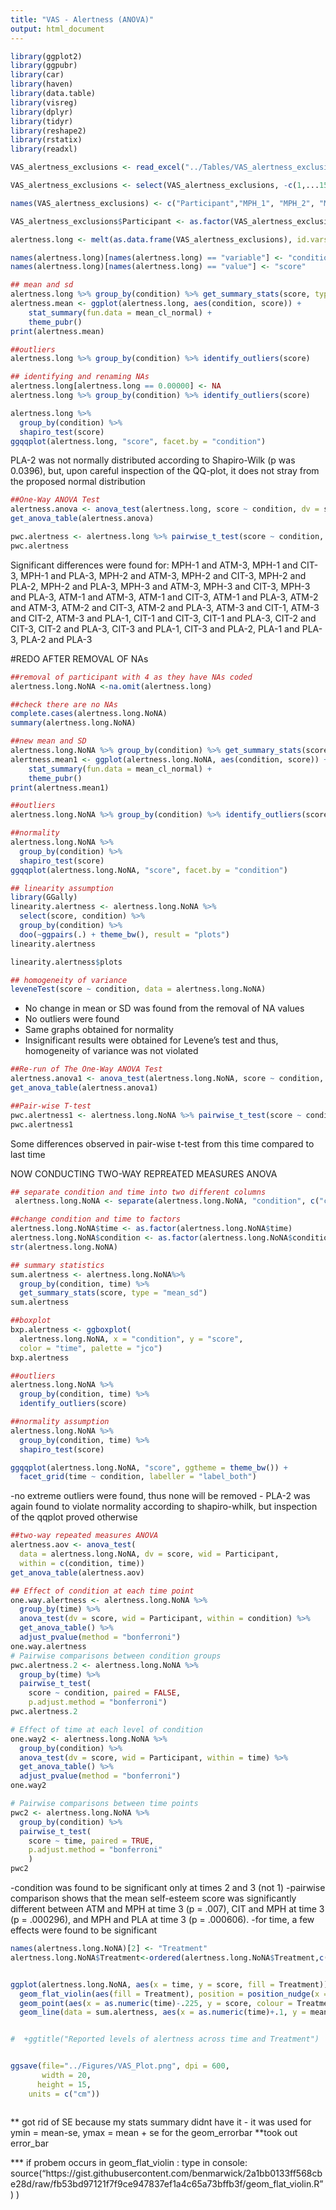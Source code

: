 ```yaml
---
title: "VAS - Alertness (ANOVA)"
output: html_document
---
```



```r
library(ggplot2)
library(ggpubr)
library(car)
library(haven)
library(data.table)
library(visreg)
library(dplyr)
library(tidyr)
library(reshape2)
library(rstatix)
library(readxl)

VAS_alertness_exclusions <- read_excel("../Tables/VAS_alertness_exclusions.xlsx")

VAS_alertness_exclusions <- select(VAS_alertness_exclusions, -c(1,...15, ...16))

names(VAS_alertness_exclusions) <- c("Participant","MPH_1", "MPH_2", "MPH_3", "ATM_1", "ATM_2", "ATM_3", "CIT_1", "CIT_2", "CIT_3", "PLA_1", "PLA_2", "PLA_3")

VAS_alertness_exclusions$Participant <- as.factor(VAS_alertness_exclusions$Participant)

alertness.long <- melt(as.data.frame(VAS_alertness_exclusions), id.vars = "Participant", variable.name = "condition", value.name = "score")

names(alertness.long)[names(alertness.long) == "variable"] <- "condition"
names(alertness.long)[names(alertness.long) == "value"] <- "score"
```

``` r
## mean and sd
alertness.long %>% group_by(condition) %>% get_summary_stats(score, type = "mean_sd")
alertness.mean <- ggplot(alertness.long, aes(condition, score)) +
    stat_summary(fun.data = mean_cl_normal) +
    theme_pubr()
print(alertness.mean)

##outliers
alertness.long %>% group_by(condition) %>% identify_outliers(score)

## identifying and renaming NAs
alertness.long[alertness.long == 0.00000] <- NA
alertness.long %>% group_by(condition) %>% identify_outliers(score)

alertness.long %>%
  group_by(condition) %>%
  shapiro_test(score)
ggqqplot(alertness.long, "score", facet.by = "condition")
```
 
 PLA-2 was not normally distributed according to Shapiro-Wilk (p was 0.0396), but, upon careful inspection of the QQ-plot, it does not stray from the proposed normal distribution 


```r
##One-Way ANOVA Test
alertness.anova <- anova_test(alertness.long, score ~ condition, dv = score, wid = Participant)
get_anova_table(alertness.anova)

pwc.alertness <- alertness.long %>% pairwise_t_test(score ~ condition, paired = TRUE, p.adjust.method = "bonferroni")
pwc.alertness

```

Significant differences were found for: MPH-1 and ATM-3, MPH-1 and CIT-3, MPH-1 and PLA-3, MPH-2 and ATM-3, MPH-2 and CIT-3, MPH-2 and PLA-2, MPH-2 and PLA-3, MPH-3 and ATM-3, MPH-3 and CIT-3, MPH-3 and PLA-3, ATM-1 and ATM-3, ATM-1 and CIT-3, ATM-1 and PLA-3, ATM-2 and ATM-3, ATM-2 and CIT-3, ATM-2 and PLA-3, ATM-3 and CIT-1, ATM-3 and CIT-2, ATM-3 and PLA-1, CIT-1 and CIT-3, CIT-1 and PLA-3, CIT-2 and CIT-3, CIT-2 and PLA-3, CIT-3 and PLA-1, CIT-3 and PLA-2, PLA-1 and PLA-3, PLA-2 and PLA-3



#REDO AFTER REMOVAL OF NAs

```r
##removal of participant with 4 as they have NAs coded 
alertness.long.NoNA <-na.omit(alertness.long)

##check there are no NAs
complete.cases(alertness.long.NoNA)
summary(alertness.long.NoNA)

##new mean and SD
alertness.long.NoNA %>% group_by(condition) %>% get_summary_stats(score, type = "mean_sd")
alertness.mean1 <- ggplot(alertness.long.NoNA, aes(condition, score)) +
    stat_summary(fun.data = mean_cl_normal) +
    theme_pubr()
print(alertness.mean1)

##outliers
alertness.long.NoNA %>% group_by(condition) %>% identify_outliers(score)

##normality 
alertness.long.NoNA %>%
  group_by(condition) %>%
  shapiro_test(score)
ggqqplot(alertness.long.NoNA, "score", facet.by = "condition")

## linearity assumption 
library(GGally)
linearity.alertness <- alertness.long.NoNA %>%
  select(score, condition) %>%
  group_by(condition) %>%
  doo(~ggpairs(.) + theme_bw(), result = "plots")
linearity.alertness

linearity.alertness$plots

## homogeneity of variance 
leveneTest(score ~ condition, data = alertness.long.NoNA)
```

- No change in mean or SD was found from the removal of NA values 
- No outliers were found 
- Same graphs obtained for normality 
- Insignificant results were obtained for Levene's test and thus, homogeneity of variance was not violated 

```r
##Re-run of The One-Way ANOVA Test
alertness.anova1 <- anova_test(alertness.long.NoNA, score ~ condition, dv = score, wid = Participant)
get_anova_table(alertness.anova1)

##Pair-wise T-test
pwc.alertness1 <- alertness.long.NoNA %>% pairwise_t_test(score ~ condition, paired = FALSE, p.adjust.method = "bonferroni")
pwc.alertness1

```

Some differences observed in pair-wise t-test from this time compared to last time 


NOW CONDUCTING TWO-WAY REPREATED MEASURES ANOVA 
``` r
## separate condition and time into two different columns
 alertness.long.NoNA <- separate(alertness.long.NoNA, "condition", c("condition", "time"))

##change condition and time to factors 
alertness.long.NoNA$time <- as.factor(alertness.long.NoNA$time)
alertness.long.NoNA$condition <- as.factor(alertness.long.NoNA$condition)
str(alertness.long.NoNA)

## summary statistics 
sum.alertness <- alertness.long.NoNA%>%
  group_by(condition, time) %>%
  get_summary_stats(score, type = "mean_sd")
sum.alertness

##boxplot
bxp.alertness <- ggboxplot(
  alertness.long.NoNA, x = "condition", y = "score",
  color = "time", palette = "jco")
bxp.alertness

##outliers 
alertness.long.NoNA %>%
  group_by(condition, time) %>%
  identify_outliers(score)

##normality assumption 
alertness.long.NoNA %>%
  group_by(condition, time) %>%
  shapiro_test(score)

ggqqplot(alertness.long.NoNA, "score", ggtheme = theme_bw()) +
  facet_grid(time ~ condition, labeller = "label_both")

```
-no extreme outliers were found, thus none will be removed 
- PLA-2 was again found to violate normality according to shapiro-whilk, but inspection of the qqplot proved otherwise


```r
##two-way repeated measures ANOVA 
alertness.aov <- anova_test(
  data = alertness.long.NoNA, dv = score, wid = Participant,
  within = c(condition, time))
get_anova_table(alertness.aov)

## Effect of condition at each time point
one.way.alertness <- alertness.long.NoNA %>%
  group_by(time) %>%
  anova_test(dv = score, wid = Participant, within = condition) %>%
  get_anova_table() %>%
  adjust_pvalue(method = "bonferroni")
one.way.alertness
# Pairwise comparisons between condition groups
pwc.alertness.2 <- alertness.long.NoNA %>%
  group_by(time) %>%
  pairwise_t_test(
    score ~ condition, paired = FALSE,
    p.adjust.method = "bonferroni")
pwc.alertness.2

# Effect of time at each level of condition
one.way2 <- alertness.long.NoNA %>%
  group_by(condition) %>%
  anova_test(dv = score, wid = Participant, within = time) %>%
  get_anova_table() %>%
  adjust_pvalue(method = "bonferroni")
one.way2

# Pairwise comparisons between time points
pwc2 <- alertness.long.NoNA %>%
  group_by(condition) %>%
  pairwise_t_test(
    score ~ time, paired = TRUE,
    p.adjust.method = "bonferroni"
    )
pwc2
```
-condition was found to be significant only at times 2 and 3 (not 1)
-pairwise comparison shows that the mean self-esteem score was significantly different between ATM and MPH at time 3 (p = .007), CIT and MPH at time 3 (p = .000296), and MPH and PLA at time 3 (p = .000606).
-for time, a few effects were found to be significant

```r
names(alertness.long.NoNA)[2] <- "Treatment"
alertness.long.NoNA$Treatment<-ordered(alertness.long.NoNA$Treatment,c("PLA","MPH","ATM","CIT"))


ggplot(alertness.long.NoNA, aes(x = time, y = score, fill = Treatment)) +
  geom_flat_violin(aes(fill = Treatment), position = position_nudge(x = .1, y = 0), adjust = 1.5, trim = FALSE, alpha = .25, colour = NA) +
  geom_point(aes(x = as.numeric(time)-.225, y = score, colour = Treatment), position = position_jitter(width = .05), size = .25, shape = 20)  + geom_boxplot(aes(x = time, y = score, fill = Treatment), outlier.shape = NA, alpha = .5, width = .225, colour = "black") +
  geom_line(data = sum.alertness, aes(x = as.numeric(time)+.1, y = mean, group = Treatment, colour = Treatment), linetype = 3, size = .6) + geom_point(data = sum.alertness, aes(x = as.numeric(time)+.1, y = mean, group = Treatment, colour = Treatment), shape = 18) + scale_fill_manual(values = c("#666666", "#d95f02", "#7570b3", "#1b9e77")) + scale_colour_manual(values = c("#666666", "#d95f02", "#7570b3", "#1b9e77")) +xlab("Timepoints") + ylab("Alertness Scores") + theme(panel.background = element_blank(), axis.line = element_line(colour = "black")) + ylim(0, 100) 


#  +ggtitle("Reported levels of alertness across time and Treatment")


ggsave(file="../Figures/VAS_Plot.png", dpi = 600, 
       width = 20,
      height = 15,
    units = c("cm"))



```
** got rid of SE because my stats summary didnt have it 
- it was used for ymin = mean-se, ymax = mean + se for the geom_errorbar
**took out error_bar


*** if probem occurs in geom_flat_violin : type in console: source("https://gist.githubusercontent.com/benmarwick/2a1bb0133ff568cbe28d/raw/fb53bd97121f7f9ce947837ef1a4c65a73bffb3f/geom_flat_violin.R") )